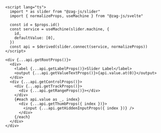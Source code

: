 ```svelte
<script lang="ts">
  import * as slider from "@zag-js/slider"
  import { normalizeProps, useMachine } from "@zag-js/svelte"

  const id = $props.id()
  const service = useMachine(slider.machine, {
    id,
    defaultValue: [0],
  })
  const api = $derived(slider.connect(service, normalizeProps))
</script>

<div {...api.getRootProps()}>
  <div>
    <label {...api.getLabelProps()}>Slider Label</label>
    <output {...api.getValueTextProps()}>{api.value.at(0)}</output>
  </div>
  <div {...api.getControlProps()}>
    <div {...api.getTrackProps()}>
      <div {...api.getRangeProps()}></div>
    </div>
    {#each api.value as _, index}
      <div {...api.getThumbProps({ index })}>
        <input {...api.getHiddenInputProps({ index })} />
      </div>
    {/each}
  </div>
</div>
```
